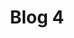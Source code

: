 ---
layout: '../../../layouts/Post.astro'
title: Blog 4
description: This is a sample blog
publishDate: February 22, 2021
featuredImage: '/assets/images/blog/4.jpg'
excerpt: 'This is also a sample blog post'
tags: ['Remote Work']
---